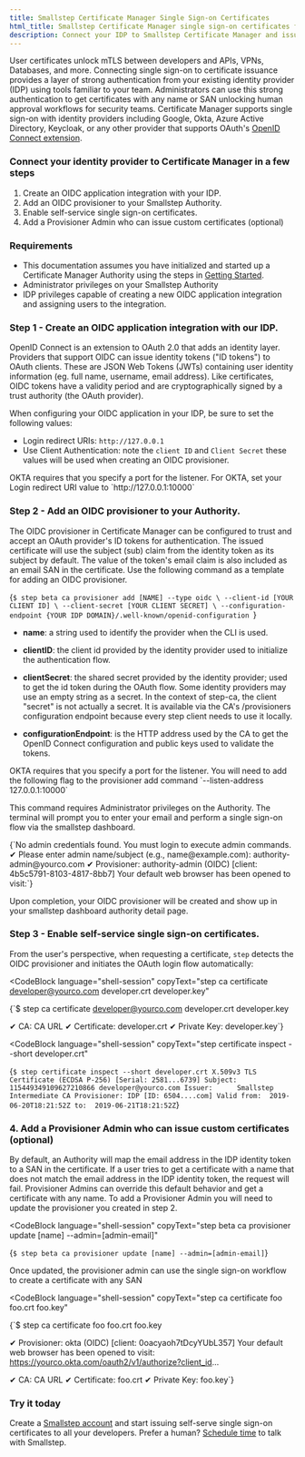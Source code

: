 ```yaml
---
title: Smallstep Certificate Manager Single Sign-on Certificates
html_title: Smallstep Certificate Manager single sign-on certificates for humans
description: Connect your IDP to Smallstep Certificate Manager and issue certificates to your developers. 
---
```


User certificates unlock mTLS between developers and APIs, VPNs, Databases, and more.
Connecting single sign-on to certificate issuance provides a layer of strong authentication from your existing identity provider (IDP) using tools familiar to your team.
Administrators can use this strong authentication to get certificates with any name or SAN unlocking human approval workflows for security teams. 
Certificate Manager supports single sign-on with identity providers including Google, Okta, Azure Active Directory, Keycloak, or any other provider that supports OAuth's [OpenID Connect extension](https://openid.net/connect/).

### Connect your identity provider to Certificate Manager in a few steps
1. Create an OIDC application integration with your IDP.
2. Add an OIDC provisioner to your Smallstep Authority.
3. Enable self-service single sign-on certificates. 
4. Add a Provisioner Admin who can issue custom certificates (optional)


### Requirements
- This documentation assumes you have initialized and started up a Certificate Manager Authority using the steps in [Getting Started](/docs/certificate-manager/getting-started).
- Administrator privileges on your Smallstep Authority
- IDP privileges capable of creating a new OIDC application integration and assigning users to the integration. 

### Step 1 - Create an OIDC application integration with our IDP. 
OpenID Connect is an extension to OAuth 2.0 that adds an identity layer.
Providers that support OIDC can issue identity tokens ("ID tokens") to OAuth clients.
These are JSON Web Tokens (JWTs) containing user identity information (eg. full name, username, email address).
Like certificates, OIDC tokens have a validity period and are cryptographically signed by a trust authority (the OAuth provider).

When configuring your OIDC application in your IDP, be sure to set the following values:
- Login redirect URIs: `http://127.0.0.1`
- Use Client Authentication: note the `client ID` and `Client Secret` these values will be used when creating an OIDC provisioner. 

<Alert severity="info">
  <div>
    OKTA requires that you specify a port for the listener. For OKTA, set your Login redirect URI value to `http://127.0.0.1:10000`
  </div>
</Alert>

### Step 2 - Add an OIDC provisioner to your Authority. 
The OIDC provisioner in Certificate Manager can be configured to trust and accept an OAuth provider's ID tokens for authentication. 
The issued certificate will use the subject (sub) claim from the identity token as its subject by default. 
The value of the token's email claim is also included as an email SAN in the certificate. 
Use the following command as a template for adding an OIDC provisioner.

<CodeBlock language="shell-session" copyText="step beta ca provisioner add [NAME] --type oidc \
  --client-id [YOUR CLIENT ID] \
  --client-secret [YOUR CLIENT SECRET] \
  --configuration-endpoint {YOUR IDP DOMAIN}/.well-known/openid-configuration">
{`$ step beta ca provisioner add [NAME] --type oidc \
  --client-id [YOUR CLIENT ID] \
  --client-secret [YOUR CLIENT SECRET] \
  --configuration-endpoint {YOUR IDP DOMAIN}/.well-known/openid-configuration
`}
</CodeBlock>

- **name**: a string used to identify the provider when the CLI is used.

- **clientID**: the client id provided by the identity provider used to initialize the authentication flow.

- **clientSecret**: the shared secret provided by the identity provider; used to get the id token during the OAuth flow. Some identity providers may use an empty string as a secret. In the context of step-ca, the client "secret" is not actually a secret. It is available via the CA's /provisioners configuration endpoint because every step client needs to use it locally.

- **configurationEndpoint**: is the HTTP address used by the CA to get the OpenID Connect configuration and public keys used to validate the tokens.

<Alert severity="info">
  <div>
    OKTA requires that you specify a port for the listener. You will need to add the following flag to the provisioner add command `--listen-address 127.0.0.1:10000`
  </div>
</Alert>

This command requires Administrator privileges on the Authority. The terminal will prompt you to enter your email and perform a single sign-on flow via the smallstep dashboard. 

<CodeBlock language="shell-session" >
{`No admin credentials found. You must login to execute admin commands.
✔ Please enter admin name/subject (e.g., name@example.com): authority-admin@yourco.com
✔ Provisioner: authority-admin (OIDC) [client: 4b5c5791-8103-4817-8bb7]
Your default web browser has been opened to visit:`}
</CodeBlock>

Upon completion, your OIDC provisioner will be created and show up in your smallstep dashboard authority detail page. 


### Step 3 - Enable self-service single sign-on certificates. 
From the user's perspective, when requesting a certificate, `step` detects the OIDC provisioner and initiates the OAuth login flow automatically:

<CodeBlock
  language="shell-session"
  copyText="step ca certificate developer@yourco.com developer.crt developer.key"
>
{`$ step ca certificate developer@yourco.com developer.crt developer.key
 
✔ CA: CA URL
✔ Certificate: developer.crt
✔ Private Key: developer.key`}
</CodeBlock>


<CodeBlock
  language="shell-session"
  copyText="step certificate inspect --short developer.crt"
>
{`$ step certificate inspect --short developer.crt
X.509v3 TLS Certificate (ECDSA P-256) [Serial: 2581...6739]
Subject:     115449349109627210866
            developer@yourco.com
Issuer:      Smallstep Intermediate CA
Provisioner: IDP [ID: 6504....com]
Valid from:  2019-06-20T18:21:52Z
        to:  2019-06-21T18:21:52Z`}
</CodeBlock>


### 4. Add a Provisioner Admin who can issue custom certificates (optional)
By default, an Authority will map the email address in the IDP identity token to a SAN in the certificate.
If a user tries to get a certificate with a name that does not match the email address in the IDP identity token, the request will fail.
Provisioner Admins can override this default behavior and get a certificate with any name. 
To add a Provisioner Admin you will need to update the provisioner you created in step 2. 

<CodeBlock
  language="shell-session"
  copyText="step beta ca provisioner update [name] --admin=[admin-email]"
>
{`$ step beta ca provisioner update [name] --admin=[admin-email]`}
</CodeBlock>

Once updated, the provisioner admin can use the single sign-on workflow to create a certificate with any SAN

<CodeBlock
  language="shell-session"
  copyText="step ca certificate foo foo.crt foo.key"
>
{`$ step ca certificate foo foo.crt foo.key
 
✔ Provisioner: okta (OIDC) [client: 0oacyaoh7tDcyYUbL357]
Your default web browser has been opened to visit:
https://yourco.okta.com/oauth2/v1/authorize?client_id...
  
✔ CA: CA URL
✔ Certificate: foo.crt
✔ Private Key: foo.key`}
</CodeBlock>

### Try it today

Create a [Smallstep account](https://smallstep.com/signup?product=cm) and start issuing self-serve single sign-on certificates to all your developers. 
Prefer a human? [Schedule time](https://smallstep.com/request-demo) to talk with Smallstep. 
